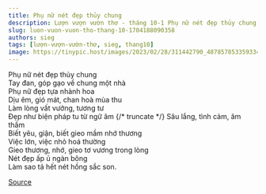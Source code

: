 ```yaml
---
title: Phụ nữ nét đẹp thủy chung
description: Lượn vượn vườn thơ - tháng 10-1 Phụ nữ nét đẹp thủy chung Tay đan, góp gạo về chung một nhà
slug: luon-vuon-vuon-tho-thang-10-1704188090358
authors: sieg
tags: [lượn-vượn-vườn-thơ, sieg, thang10]
image: https://tinypic.host/images/2023/02/28/311442790_487857853359334_4205894133225910925_n.th.jpg
---
```


Phụ nữ nét đẹp thủy chung\
Tay đan, góp gạo về chung một nhà\
Phụ nữ đẹp tựa nhành hoa\
Dịu êm, gió mát, chan hoà mùa thu\
Làm lòng vất vưởng, tương tư\
Đẹp như biện pháp tu từ ngữ âm
{/* truncate */}
Sâu lắng, tình cảm, âm thầm\
Biết yêu, giận, biết gieo mầm nhớ thương\
Việc lớn, việc nhỏ hoá thường\
Gieo thương, nhớ, gieo tơ vương trong lòng\
Nét đẹp ấp ủ ngàn bông\
Làm sao tả hết nét hồng sắc son.

[Source](https://www.facebook.com/ape.poem/posts/pfbid02QBFym8zYvetJ7kHmS5ByHPSRJpmtSyESJ4WBp8bDQN3bHoTmimZwD1qbqYKYp9mql)
